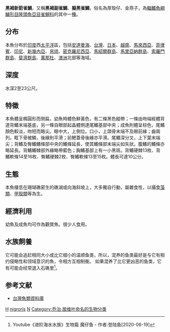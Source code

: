 {{Speciesbox
| taxon = Neoglyphidodon nigroris
| binomial_authority = [[Cuvier|Cuvier]], 1830
| status = NE
| image = Neoglyphidodon nigroris.jpg
| image_caption = 青年魚
| synonyms = *''Abudefduf behnii''<br /><small> Bleeker, 1847</small>''
*''Abudefduf coracinus''<br /><small> Seale, 1910</small>''
*''Chromis bitaeniatus''<br /><small> Fowler & Bean, 1928</small>''
*''Glyphisodon behnii''<br /><small> Bleeker, 1847</small>''
*''Glyphisodon nigroris''<br /><small> Cuvier, 1830</small>''
*''Glyphisodon xanthurus''<br /><small> Bleeker, 1847</small>''
*''Chrysiptera xanthura xanthura''<br /><small> Bleeker, 1853</small>''
*''Paraglyphidodon nigroris''<br /><small> Cuvier, 1830</small>''
*''Paraglyphidodon behni''<br /><small> Bleeker, 1853</small>''
*''Abudefduf filifer''<br /><small> Weber, 1913</small>''
*''Paraglyphidodon behnii''<br /><small> Bleeker, 1847</small>''
}}

'''黑褐新箭雀鯛'''，又稱'''黑褐副雀鯛'''、'''擬黑雀鯛'''，俗名為厚殼仔、金燕子，為[[輻鰭魚綱|輻鰭魚綱]][[鱸形目|鱸形目]][[隆頭魚亞目|隆頭魚亞目]][[雀鯛科|雀鯛科]]的其中一[[種|種]]。

==分布==
本魚分布於[[印度|印度]]西[[太平洋|太平洋]]區，包括[[安達曼海|安達曼海]]、[[台灣|台灣]]、[[日本|日本]]、[[越南|越南]]、[[馬來西亞|馬來西亞]]、[[菲律賓|菲律賓]]、[[印尼|印尼]]、[[新幾內亞|新幾內亞]]、[[帛琉|帛琉]]、[[密克羅尼西亞|密克羅尼西亞]]、[[馬紹爾群島|馬紹爾群島]]、[[馬里亞納群島|馬里亞納群島]]、[[索羅門群島|索羅門群島]]、[[斐濟群島|斐濟群島]]、[[萬那杜|萬那杜]]、[[澳洲|澳洲]]北部等海域。

==深度==
水深2至23公尺。

==特徵==
本魚體呈橢圓形而側扁，幼魚時體色鮮黃色，有二條黑色縱帶；一條由吻端經體背道背鰭末端基底，另一條自眼部起晶體側達尾鰭基部中央；成魚則體呈棕色，尾鰭顏色較淡，吻短而略尖。眼中大，上側位。口小，上頜骨末端不及眼前緣；齒兩列。眶下骨被鱗，後緣則平滑；前鰓蓋骨後緣亦平滑。尾鰭深分叉，上下葉末端尖；背鰭及臀鰭鰭條部中央的鰭條延長，使其鰭條部末端尖如矢狀。腹鰭的鰭條亦略延長。背鰭鰭棘部外緣略帶藍色；胸鰭基部上有一小黑斑。背鰭硬棘13枚、背鰭軟條14至16枚、臀鰭硬棘2枚、臀鰭軟條13至15枚。體長可達10公分。

==生態==
本魚棲息在珊瑚礁密生的礁湖或向海斜坡上，大多獨自行動，屬雜食性，以攝食[[藻類|藻類]]、[[甲殼類|甲殼類]]等為生。

==經濟利用==
幼魚及成魚均可作為觀賞魚。很少人食用。

==水族飼養==
它可能会追赶相同大小或比它细小的温顺鱼类，所以，混养的鱼类最好是与它有相约侵略性和领域意识的魚，令相方互相制衡。
如果混养了比它更凶恶的鱼类，它有可能会经常退入石礁里<ref name='idLLIQEGRgzNM'>Youtube《进阶海水水族》生物篇 魔仔鱼 - 作者:登陆鱼[2020-06-19]</ref>。

==参考文献==
*[http://fishdb.sinica.edu.tw/ 台灣魚類資料庫]{{Wayback|url=http://fishdb.sinica.edu.tw/ |date=20160304193340 }}
{{Taxonbar}}

[[Category:觀賞魚|H]]
[[Category:新箭齒雀鯛屬|nigroris]]
[[Category:1830年描述的鱼类|N]]
[[Category:乔治·居维叶命名的生物分类|Category:乔治·居维叶命名的生物分类]]